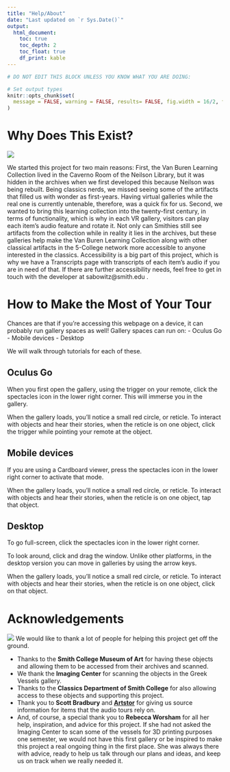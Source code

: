 ```yaml
---
title: "Help/About"
date: "Last updated on `r Sys.Date()`"
output:
  html_document:
    toc: true
    toc_depth: 2
    toc_float: true
    df_print: kable
---
```


```r
# DO NOT EDIT THIS BLOCK UNLESS YOU KNOW WHAT YOU ARE DOING:

# Set output types
knitr::opts_chunk$set(
  message = FALSE, warning = FALSE, results= FALSE, fig.width = 16/2, fig.height = 9/2
)

```
# Why Does This Exist?
![](IMG_0871.jpg)

We started this project for two main reasons: First, the Van Buren Learning Collection lived in the Caverno Room of the Neilson Library, but it was hidden in the archives when we first developed this because Neilson was being rebuilt. Being classics nerds, we missed seeing some of the artifacts that filled us with wonder as first-years. Having virtual galleries while the real one is currently untenable, therefore, was a quick fix for us. Second, we wanted to bring this learning collection into the twenty-first century, in terms of functionality, which is why in each VR gallery, visitors can play each item's audio feature and rotate it. Not only can Smithies still see artifacts from the collection while in reality it lies in the archives, but these galleries help make the Van Buren Learning Collection along with other classical artifacts in the 5-College network more accessible to anyone interested in the classics. Accessibility is a big part of this project, which is why we have a Transcripts page with transcripts of each item's audio if you are in need of that. If there are further accessibility needs, feel free to get in touch with the developer at sabowitz@smith.edu .


# How to Make the Most of Your Tour

Chances are that if you're accessing this webpage on a device, it can probably run gallery spaces as well! Gallery spaces can run on:
  - Oculus Go
  - Mobile devices
  - Desktop

We will walk through tutorials for each of these.


## Oculus Go
When you first open the gallery, using the trigger on your remote, click the spectacles icon in the lower right corner. This will immerse you in the gallery.

When the gallery loads, you'll notice a small red circle, or reticle. To interact with objects and hear their stories, when the reticle is on one object, click the trigger while pointing your remote at the object. 


## Mobile devices
If you are using a Cardboard viewer, press the spectacles icon in the lower right corner to activate that mode. 

When the gallery loads, you'll notice a small red circle, or reticle. To interact with objects and hear their stories, when the reticle is on one object, tap that object.


## Desktop
To go full-screen, click the spectacles icon in the lower right corner.

To look around, click and drag the window. Unlike other platforms, in the desktop version you can move in galleries by using the arrow keys.

When the gallery loads, you'll notice a small red circle, or reticle. To interact with objects and hear their stories, when the reticle is on one object, click on that object.

# Acknowledgements
![](IMG_0872.jpg)
We would like to thank a lot of people for helping this project get off the ground. 

* Thanks to the **Smith College Museum of Art** for having these objects and allowing them to be accessed from their archives and scanned.
* We thank the **Imaging Center** for scanning the objects in the Greek Vessels gallery.
* Thanks to the **Classics Department of Smith College** for also allowing access to these objects and supporting this project.
* Thank you to **Scott Bradbury** and [**Artstor**](https://library.artstor.org/#/collection/37318) for giving us source information for items that the audio tours rely on.
* And, of course, a special thank you to **Rebecca Worsham** for all her help, inspiration, and advice for this project. If she had not asked the Imaging Center to scan some of the vessels for 3D printing purposes one semester, we would not have this first gallery or be inspired to make this project a real ongoing thing in the first place. She was always there with advice, ready to help us talk through our plans and ideas, and keep us on track when we really needed it.